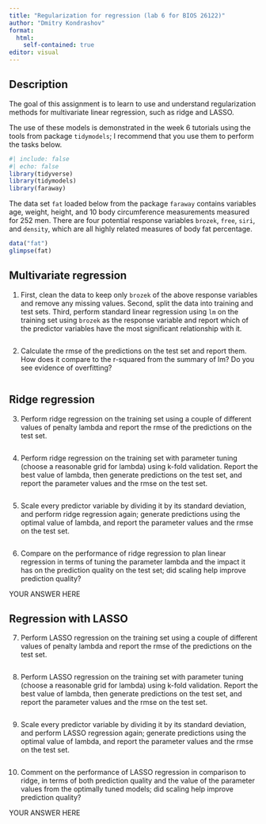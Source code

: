 ```yaml
---
title: "Regularization for regression (lab 6 for BIOS 26122)"
author: "Dmitry Kondrashov"
format: 
  html:
    self-contained: true
editor: visual
---
```


## Description

The goal of this assignment is to learn to use and understand regularization methods for multivariate linear regression, such as ridge and LASSO.

The use of these models is demonstrated in the week 6 tutorials using the tools from package `tidymodels`; I recommend that you use them to perform the tasks below.

```r
#| include: false
#| echo: false
library(tidyverse)
library(tidymodels)
library(faraway)
```

The data set `fat` loaded below from the package `faraway` contains variables age, weight, height, and 10 body circumference measurements measured for 252 men. There are four potential response variables `brozek`, `free`, `siri`, and `density`, which are all highly related measures of body fat percentage.

```r
data("fat")
glimpse(fat)
```

## Multivariate regression

1.  First, clean the data to keep only `brozek` of the above response variables and remove any missing values. Second, split the data into training and test sets. Third, perform standard linear regression using `lm` on the training set using `brozek` as the response variable and report which of the predictor variables have the most significant relationship with it.

```r


```

2.  Calculate the rmse of the predictions on the test set and report them. How does it compare to the r-squared from the summary of lm? Do you see evidence of overfitting?

    ```r

    ```

## Ridge regression

3.  Perform ridge regression on the training set using a couple of different values of penalty lambda and report the rmse of the predictions on the test set.

```r


```

4.  Perform ridge regression on the training set with parameter tuning (choose a reasonable grid for lambda) using k-fold validation. Report the best value of lambda, then generate predictions on the test set, and report the parameter values and the rmse on the test set.

    ```r

    ```

5.  Scale every predictor variable by dividing it by its standard deviation, and perform ridge regression again; generate predictions using the optimal value of lambda, and report the parameter values and the rmse on the test set.

```r

```

6.  Compare on the performance of ridge regression to plan linear regression in terms of tuning the parameter lambda and the impact it has on the prediction quality on the test set; did scaling help improve prediction quality?

YOUR ANSWER HERE

## Regression with LASSO

7.  Perform LASSO regression on the training set using a couple of different values of penalty lambda and report the rmse of the predictions on the test set.

```r


```

8.  Perform LASSO regression on the training set with parameter tuning (choose a reasonable grid for lambda) using k-fold validation. Report the best value of lambda, then generate predictions on the test set, and report the parameter values and the rmse on the test set.

    ```r

    ```

9.  Scale every predictor variable by dividing it by its standard deviation, and perform LASSO regression again; generate predictions using the optimal value of lambda, and report the parameter values and the rmse on the test set.

```r

```

10. Comment on the performance of LASSO regression in comparison to ridge, in terms of both prediction quality and the value of the parameter values from the optimally tuned models; did scaling help improve prediction quality?

YOUR ANSWER HERE

